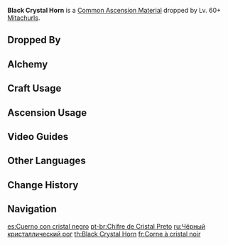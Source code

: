 {{Item Infobox
|id           = 112016
|image        = Item Black Crystal Horn.png
|type         = Common Ascension Materials
|group        = Hilichurl Horns
|group2       = Elite Enemy Drops
|invCategory  = Character Development Items
|rarity       = 4
|description  = A metallic horn with an ominous shine decorated with black crystals of an unknown source. It has hardly been used at all. It is likely a ceremonial item of the hilichurls'.
|source1      = Dropped by Lv. 60+ [[Mitachurls]]
|source2      = Dropped by Lv. 60+ [[Lawachurls]]
|source3      = [[Alchemy]]
|source4      = 
|source5      = 
}}
'''Black Crystal Horn''' is a [[Common Ascension Material]] dropped by Lv. 60+ [[Mitachurls]].

==Dropped By==
{{Dropped By|level=60}}

==Alchemy==
{{Recipe
|type = Crafting
|Black Bronze Horn = 3
|Mora = 125
|sort = Black Bronze Horn,Mora
}}

==Craft Usage==
{{Craft Usage}}

==Ascension Usage==
{{Ascension Usage}}

==Video Guides==
{{EVT
|video1   = https://youtu.be/oxTpdDNquqE
|caption1 = Mondstadt Region Farm Guide

|video2   = https://youtu.be/zB7T55J7xIY
|caption2 = Liyue Region Farm Guide
}}

==Other Languages==
{{Other Languages
|en      = Black Crystal Horn
|zhs     = 黑晶号角
|zhs_rm  = Hēi Jīng Hàojiǎo
|zht     = 黑晶號角
|zht_rm  = Hēi Jīng Hàojiǎo
|zh_tl   = Black Crystal Horn
|ja      = 黒晶の角笛
|ja_rm   = Kokushou no Tsunobue{{Assumed}}
|ja_tl   = Black Crystal Horn
|ko      = 흑수정 나팔
|ko_rm   = Heuksujeong Napal
|ko_tl   = Morion Horn
|es      = Cuerno con cristal negro
|es_tl   = Black Crystal Horn
|fr      = Corne à cristal noir
|fr_tl   = Black Crystal Horn
|ru      = Чёрный кристаллический рог
|ru_tl   = Black Crystal Horn
|th      = Black Crystal Horn
|vi      = Sừng Hắc Tinh
|vi_tl   = 
|de      = Schwarzes Kristallhorn
|de_tl   = Black Crystal Horn
|id      = Black Crystal Horn
|pt      = Chifre de Cristal Preto
|pt_tl   = 
}}

==Change History==
{{Change History|1.0}}

==Navigation==
{{Development Item Navbox|type=Common Ascension Materials}}

[[es:Cuerno con cristal negro]]
[[pt-br:Chifre de Cristal Preto]]
[[ru:Чёрный кристаллический рог]]
[[th:Black Crystal Horn]]
[[fr:Corne à cristal noir]]